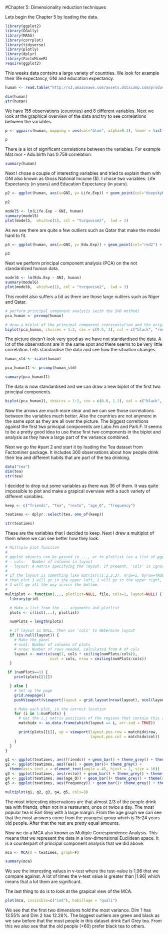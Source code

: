#Chapter 5: Dimensionality reduction techniques

Lets begin the Chapter 5 by loading the data.
```r
library(ggplot2)
library(GGally)
library(MASS)
library(corrplot)
library(tidyverse)
library(plotly)
library(dplyr)
library(FactoMineR)
require(ggplot2)

```

This weeks data contains a large variety of countries. We look for example their life expectancy, GNI and education expectancy.

```r
human <- read.table("http://s3.amazonaws.com/assets.datacamp.com/production/course_2218/datasets/human2.txt", header = T, sep=",")

dim(human)
str(human)

```

We have 155 observations (countries) and 8 different variables.
Next we look at the graphical overview of the data and try to see correlations between the variables.


```r
p <- ggpairs(human, mapping = aes(col="blue", alpha=0.3), lower = list(combo = wrap("facethist", bins = 20)))

p
```
There is a lot of significant correlations between the variables. For example Mat.mor - Ado.birth has 0.759 correlation.

```r
summary(human)
```

Next I chose a couple of interesting variables and tried to explain them with GNI also known as Gross National Income ($). I chose two variables: Life Expectancy (in years) and Education Expectancy (in years). 

```r
p2 <- ggplot(human, aes(x=GNI, y= Life.Exp)) + geom_point(col="deepskyblue1") + geom_smooth( col = "red2")

p2
```

```r

model5 <- lm(Life.Exp ~ GNI, human)
summary(model5)
plot(model5,  which=c(1), col = "turquoise2",  lwd = 3)
```
As we see there are quite a few outliers such as Qatar that make the model hard to fit.

```r
p3 <- ggplot(human, aes(x=GNI, y= Edu.Exp)) + geom_point(col="red2") + geom_smooth(col = "royalblue1")

p3
```

Next we perform principal component analysis (PCA) on the not standardized human data. 

```r
model6 <- lm(Edu.Exp ~ GNI, human)
summary(model6)
plot(model6,  which=c(1), col = "turquoise2",  lwd = 3)
```
This model also suffers a bit as there are those large outliers such as Niger and Qatar.

```r
# perform principal component analysis (with the SVD method)
pca_human <- prcomp(human)

# draw a biplot of the principal component representation and the original variables
biplot(pca_human, choices = 1:2, cex = c(0.5, 1), col = c("black", "red2"), main="Biplot of the first two principal components for the unscaled data")

```

The picture doesn't look very good as we have not standardised the data. A lot of the observations are in the same spot and there seems to be very little correlation. Lets standardise the data and see how the situation changes.

```r
human_std <- scale(human)

pca_human11 <- prcomp(human_std)

summary(pca_human11)

```

The data is now standardised and we can draw a new biplot of the first two principal components.

```r

biplot(pca_human11, choices = 1:2, cex = c(0.6, 1.2), col = c("black", "red2"),main="Biplot of the first two principal components for the scaled data")


```

Now the arrows are much more clear and we can see those correlations between the variables much better. Also the countries are not anymore in the same spot as they are all over the picture. The biggest correltions against the first two principal components are Labo.Fm and Parli.F. It seems to be a pretty good idea to use these first two components in the biplot and analysis as they have a large part of the variance combined.

Next we go the #part 2 and start it by loading the Tea dataset from Factominer package. It includes 300 observations about how people drink their tea and different habits that are part of the tea drinking. 
```r

data("tea")
dim(tea)
str(tea)

```


I decided to drop out some variables as there was 36 of them. It was quite impossible to plot and make a grapical overview with a such variety of different variables.
```r
keep <- c("friends", "Tea", "resto", "age_Q", "frequency")

teatimes <- dplyr::select(tea, one_of(keep))

str(teatimes)


```
These are the variables that I decided to keep. Next I drew a multiplot of them where we can see better how they look.

```r
# Multiple plot function
#
# ggplot objects can be passed in ..., or to plotlist (as a list of ggplot objects)
# - cols:   Number of columns in layout
# - layout: A matrix specifying the layout. If present, 'cols' is ignored.
#
# If the layout is something like matrix(c(1,2,3,3), nrow=2, byrow=TRUE),
# then plot 1 will go in the upper left, 2 will go in the upper right, and
# 3 will go all the way across the bottom.
#
multiplot <- function(..., plotlist=NULL, file, cols=1, layout=NULL) {
  library(grid)

  # Make a list from the ... arguments and plotlist
  plots <- c(list(...), plotlist)

  numPlots = length(plots)

  # If layout is NULL, then use 'cols' to determine layout
  if (is.null(layout)) {
    # Make the panel
    # ncol: Number of columns of plots
    # nrow: Number of rows needed, calculated from # of cols
    layout <- matrix(seq(1, cols * ceiling(numPlots/cols)),
                    ncol = cols, nrow = ceiling(numPlots/cols))
  }

 if (numPlots==1) {
    print(plots[[1]])

  } else {
    # Set up the page
    grid.newpage()
    pushViewport(viewport(layout = grid.layout(nrow(layout), ncol(layout))))

    # Make each plot, in the correct location
    for (i in 1:numPlots) {
      # Get the i,j matrix positions of the regions that contain this subplot
      matchidx <- as.data.frame(which(layout == i, arr.ind = TRUE))

      print(plots[[i]], vp = viewport(layout.pos.row = matchidx$row,
                                      layout.pos.col = matchidx$col))
    }
  }
}

```

```r
g1 <- ggplot(teatimes, aes(friends)) + geom_bar() + theme_grey() + theme(axis.text.x = element_text(angle = 45, hjust = 1, size = 10))
g2 <- ggplot(teatimes, aes(Tea)) + geom_bar()+ theme_grey() + 
  theme(axis.text.x = element_text(angle = 45, hjust = 1, size = 10))
g3 <- ggplot(teatimes, aes(resto)) + geom_bar() + theme_grey() + theme(axis.text.x = element_text(angle = 45, hjust = 1, size = 10))
g4 <- ggplot(teatimes, aes(age_Q)) + geom_bar()+ theme_grey() + theme(axis.text.x = element_text(angle = 45, hjust = 1, size = 10))
g5 <- ggplot(teatimes, aes(frequency)) + geom_bar()+ theme_grey() + theme(axis.text.x = element_text(angle = 45, hjust = 1, size = 10))

multiplot(g1, g2, g3, g4, g5, cols=3)


```
The most interesting observations are that almost 2/3 of the people drink tea with friends, often not in a restaurant, once or twice a day. The most popular tea is Earl Grey with a large margin. From the age graph we can see that the most answers come from the youngest group which is 15-24 years old people. After that the rest are pretty equal amounts.

Now we do a MCA also known as Multiple Correspondence Analysis. This means that we represent the data in a low-dimensional Euclidean space. It is a counterpart of principal component analysis that we did above.

```r
mca <- MCA(X = teatimes, graph=F)

summary(mca)


```

We see the interesting values in v-test where the test-value is 1.96 that we compare against. A lot of times the v-test value is greater than |1.96| which means that a lot them are significant.

The last thing to do is to look at the grapical view of the MCA.

```r
plot(mca, invisible=c("ind"), habillage = "quali")

```

We see that the first two dimensions hold the most variance. Dim 1 has 13.55% and Dim 2 has 12.26%. The biggest outliers are green and black as we saw before that the most people in this dataset drink Earl Grey tea. From this we also see that the old people (+60) prefer black tea to others.
